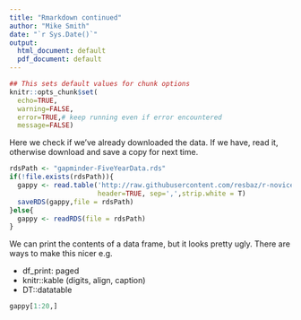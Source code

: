 ```yaml
---
title: "Rmarkdown continued"
author: "Mike Smith"
date: "`r Sys.Date()`"
output:
  html_document: default
  pdf_document: default
---
```


```r
## This sets default values for chunk options
knitr::opts_chunk$set(
  echo=TRUE,
  warning=FALSE,
  error=TRUE,# keep running even if error encountered
  message=FALSE)
```

Here we check if we've already downloaded the data.  If we have, read it, otherwise download and save a copy for next time.

```r
rdsPath <- "gapminder-FiveYearData.rds"
if(!file.exists(rdsPath)){
  gappy <- read.table('http://raw.githubusercontent.com/resbaz/r-novice-gapminder-files/master/data/gapminder-FiveYearData.csv',
                      header=TRUE, sep=',',strip.white = T)
  saveRDS(gappy,file = rdsPath)
}else{
  gappy <- readRDS(file = rdsPath)
}
```

We can print the contents of a data frame, but it looks pretty ugly.  There are ways to make this nicer e.g.
  
- df_print: paged
- knitr::kable (digits, align, caption)
- DT::datatable

```r
gappy[1:20,]
```

